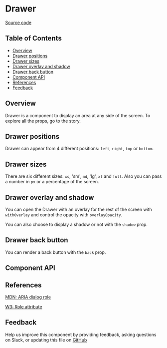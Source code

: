 
# Drawer

[Source code](https://github.com/leemonade/bubbles/tree/main/packages/components/src/overlay/Drawer/Drawer.js)

## Table of Contents

<!-- START doctoc generated TOC please keep comment here to allow auto update -->
<!-- DON'T EDIT THIS SECTION, INSTEAD RE-RUN doctoc TO UPDATE -->

- [Overview](#overview)
- [Drawer positions](#drawer-positions)
- [Drawer sizes](#drawer-sizes)
- [Drawer overlay and shadow](#drawer-overlay-and-shadow)
- [Drawer back button](#drawer-back-button)
- [Component API](#component-api)
- [References](#references)
- [Feedback](#feedback)

## Overview

Drawer is a component to display an area at any side of the screen. To explore all the props, go to the story.

<ThemeProvider>
  <Drawer size={150} opened />
</ThemeProvider>

## Drawer positions

Drawer can appear from 4 different positions: `left`, `right`, `top` or `bottom`.

## Drawer sizes

There are six different sizes: `xs`, 'sm', `md`, 'lg', `xl` and `full`. Also you can pass a number in `px` or a percentage of the screen.

## Drawer overlay and shadow

You can open the Drawer with an overlay for the rest of the screen with `withOverlay` and control the opacity with `overlayOpacity`.

You can also choose to display a shadow or not with the `shadow` prop.

## Drawer back button

You can render a back button with the `back` prop.

## Component API

<Preview>
  <Story id="molecules-overlay-drawer--playground" />
</Preview>

<Props of={Drawer} />

## References

[MDN: ARIA dialog role](https://developer.mozilla.org/en-US/docs/Web/Accessibility/ARIA/Roles/dialog_role)

[W3: Role attribute](https://www.w3.org/WAI/PF/HTML/wiki/RoleAttribute)

## Feedback

Help us improve this component by providing feedback, asking questions on Slack, or updating this file on
[GitHub](https://github.com/leemonade/bubbles/edit/main/packages/components/src/overlay/Drawer/Drawer.mdx)
